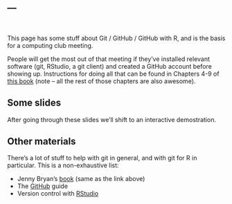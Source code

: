 ---
---

<link rel="stylesheet" href="styles.css" type="text/css" />
<br>

This page has some stuff about Git / GitHub / GitHub with R, and is the basis for a computing club meeting. 

People will get the most out of that meeting if they've installed relevant software (git, RStudio, a git client) and created a GitHub account before showing up. Instructions for doing all that can be found in Chapters 4-9 of [this book](http://happygitwithr.com) (note -- all the rest of those chapters are also awesome).


## Some slides


After going through these slides we'll shift to an interactive demostration.

## Other materials

There's a lot of stuff to help with git in general, and with git for R in particular. This is a non-exhaustive list:

* Jenny Bryan's [book](http://happygitwithr.com) (same as the link above)
* The [GitHub](https://guides.github.com/activities/hello-world/) guide
* Version control with [RStudio](https://support.rstudio.com/hc/en-us/articles/200532077-Version-Control-with-Git-and-SVN)
